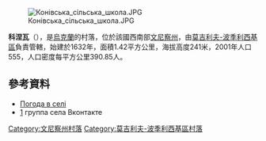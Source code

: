 {{coord|48|32|51|N|27|52|20|E|scale:30000|display=title}}

[[Image:Конівська_сільська_школа.JPG|right]]

'''科涅瓦'''（{{lang-uk|Конева}}），是[[烏克蘭|烏克蘭]]的村落，位於該國西南部[[文尼察州|文尼察州]]，由[[莫吉利夫-波季利西基區|莫吉利夫-波季利西基區]]負責管轄，始建於1632年，面積1.42平方公里，海拔高度241米，2001年人口555，人口密度每平方公里390.85人。

==參考資料==
* [http://weather.in.ua/ua/vinnickaja/11314 Погода в селі ] {{Wayback|url=http://weather.in.ua/ua/vinnickaja/11314 |date=20181019205632 }}
* [https://vk.com/club30781183] группа села Вконтакте

[[Category:文尼察州村落|Category:文尼察州村落]]
[[Category:莫吉利夫-波季利西基區村落|Category:莫吉利夫-波季利西基區村落]]


{{Vinnytsia-geo-stub}}